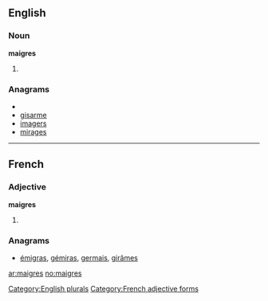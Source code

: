 ==English==

===Noun===
'''maigres'''

# {{plural of|[[maigre]]}}

===Anagrams===
* {{alphagram|aegimrs}}
* [[gisarme#English|gisarme]]
* [[imagers#English|imagers]]
* [[mirages#English|mirages]]

[[Category:English plurals]]

----

==French==

===Adjective===
'''maigres''' {{m|f|p}}

# {{form of|plural|maigre|lang=French}}

===Anagrams===
* [[émigras#French|émigras]], [[gémiras#French|gémiras]], [[germais#French|germais]], [[girâmes#French|girâmes]]

[[Category:French adjective forms]]

[[ar:maigres]]
[[no:maigres]]